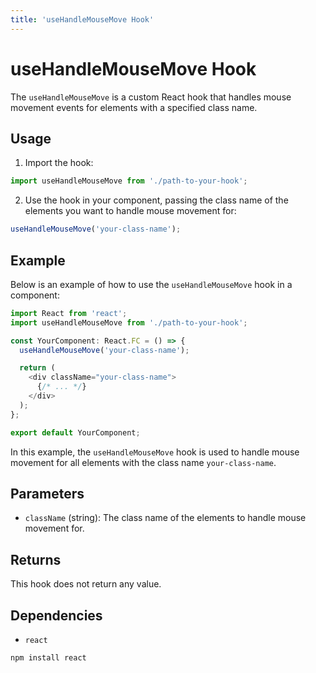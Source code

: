 ```yaml
---
title: 'useHandleMouseMove Hook'
---
```


# useHandleMouseMove Hook

The `useHandleMouseMove` is a custom React hook that handles mouse movement events for elements with a specified class name.

## Usage

1. Import the hook:

```javascript
import useHandleMouseMove from './path-to-your-hook';
```

2. Use the hook in your component, passing the class name of the elements you want to handle mouse movement for:

```javascript
useHandleMouseMove('your-class-name');
```

## Example

Below is an example of how to use the `useHandleMouseMove` hook in a component:

```typescript
import React from 'react';
import useHandleMouseMove from './path-to-your-hook';

const YourComponent: React.FC = () => {
  useHandleMouseMove('your-class-name');

  return (
    <div className="your-class-name">
      {/* ... */}
    </div>
  );
};

export default YourComponent;
```

In this example, the `useHandleMouseMove` hook is used to handle mouse movement for all elements with the class name `your-class-name`.

## Parameters

- `className` (string): The class name of the elements to handle mouse movement for.

## Returns

This hook does not return any value.

## Dependencies

- `react`

```bash
npm install react
```

